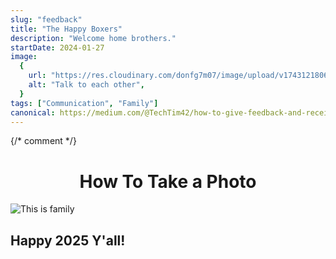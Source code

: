 ```yaml
---
slug: "feedback"
title: "The Happy Boxers"
description: "Welcome home brothers."
startDate: 2024-01-27
image:
  {
    url: "https://res.cloudinary.com/donfg7m07/image/upload/v1743121806/29-happy-boxers_u9kmml.jpg",
    alt: "Talk to each other",
  }
tags: ["Communication", "Family"]
canonical: https://medium.com/@TechTim42/how-to-give-feedback-and-receive-feedback-constructively-ffa08195ee24
---
```


{/* comment */}


<h1 align="center">How To Take a Photo</h1>

![This is family](https://res.cloudinary.com/donfg7m07/image/upload/v1743121806/29-happy-boxers_u9kmml.jpg)

## Happy 2025 Y'all! 